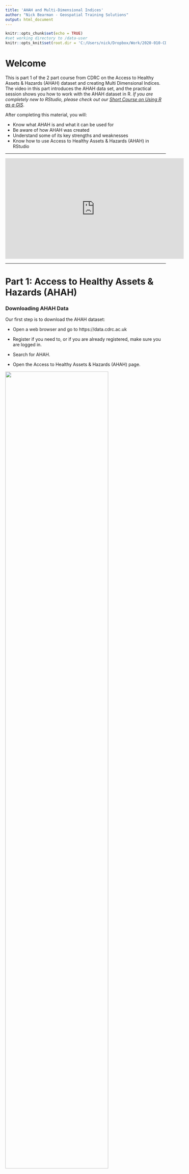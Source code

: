 ```yaml
---
title: 'AHAH and Multi-Dimensional Indices'
author: "Nick Bearman - Geospatial Training Solutions"
output: html_document
---
```


```r
knitr::opts_chunk$set(echo = TRUE)
#set working directory to /data-user
knitr::opts_knit$set(root.dir = 'C:/Users/nick/Dropbox/Work/2020-010-CDRC-training/ahah-multi-dimensional-indices/cdrc-ahah-mdi-course-material-repo/data-user')
```

# Welcome

This is part 1 of the 2 part course from CDRC on the Access to Healthy Assets & Hazards (AHAH) dataset and creating Multi Dimensional Indices. The video in this part introduces the AHAH data set, and the practical session shows you how to work with the AHAH dataset in R. *If you are completely new to RStudio, please check out our [Short Course on Using R as a GIS](https://data.cdrc.ac.uk/dataset/short-course-using-r-gis)*. 

After completing this material, you will:  

- Know what AHAH is and what it can be used for  
- Be aware of how AHAH was created  
- Understand some of its key strengths and weaknesses  
- Know how to use Access to Healthy Assets & Hazards (AHAH) in RStudio  

----

<iframe width="560" height="315" src="https://www.youtube.com/embed/N5jMOs9dZaY" frameborder="0" allow="accelerometer; autoplay; clipboard-write; encrypted-media; gyroscope; picture-in-picture" allowfullscreen></iframe>

----

# Part 1: Access to Healthy Assets & Hazards (AHAH)

### Downloading AHAH Data

Our first step is to download the AHAH dataset:

- Open a web browser and go to https://data.cdrc.ac.uk  

- Register if you need to, or if you are already registered, make sure you are logged in.  

- Search for AHAH.  

- Open the Access to Healthy Assets & Hazards (AHAH) page.  

![](images/ahah-page.png){ width=80% }

- Scroll down and choose the download option for the AHAH Overall Index and Domains  

![](images/ahah-download.png){ width=80% }

- Save the `ahahv2domainsindex.csv` file to your working directory.  

- Open the file in Excel - what data do we have?  

- *Check out the Metadata download if you need to.*  

### Loading AHAH data in R

- Start a new Script in RStudio.  

- Set your working directory.  

- Use this code to read in the file:

```r
ahah <- read.csv("ahahv2domainsindex.csv")
```

- Use `head()` to check what the data are:

```r
head(ahah)
```

- Is this the data we expect to see?  

- Use `View()` to look at the data.  

- Use `str()` to see whether they are character or numeric variables.  

```r
str(ahah)
```

- Is this what you expect?  

*There will be character `chr`, integer `int` and numeric `num` values in this data frame. Make sure you can identify which is which, and that you know what the differences are.*

- How are the data distributed? (try `hist()`).  

### Loading Spatial Data

To create any maps, we need some spatial data. 

- Go to http://census.edina.ac.uk/ and select **Boundary Data Selector**. 
- Then set **Country** to **England**, **Geography** to **Statistical Building Block**, **dates** to **2011 and later**, and click **Find**.
- Select **English Lower Layer Super Output Areas, 2011** and click **List Areas**. 
- Select **Liverpool** from the list and click **Extract Boundary Data**. 
- After a 5 to 20 second wait, click `BoundaryData.zip` to download the files. 

Extract the files, and move all the files starting with the name `england_lsoa_2011` to your working folder. 
  
```r
unzip("england_lsoa_2011.zip")
```

We will also need some spatial libraries:

```r
#load libraries
library(sf)
library(tmap)
```

Read in the spatial data we downloaded from Edina:

```r
#read in shapefile
LSOA <- st_read("england_lsoa_2011.shp")
```

- Has the data been read in correctly? Try `head()`, `class()` and `str()`. 
 
Let's do a quick map:

```r
qtm(LSOA)
```

- Is the data correct? *Does it look the data we were expecting to see?*  

### Joining Attribute and Spatial Data

Next step is to join the attribute data (`ahah`) to the spatial data (`LSOA`). 

Use `head()` to check which columns we are using for the join:

```r
#check which columns we are joining
head(ahah)
head(LSOA)
```

```r
#join attribute data to LSOA
LSOA <- merge(LSOA, ahah, by.x="code", by.y="lsoa11")

#check output
head(LSOA)
```

Finally, we can plot the maps quickly using `qtm()` from the `tmap` library:

```r
#ahah index
qtm(LSOA, "ahah")
#ahah deciles
qtm(LSOA, "d_ahah")
```

This works well, and we can choose which variable to show. However we don't get many options with this. We can use a different function `tm_shape()`, which will give us more options. 

```r
tm_shape(LSOA) +
tm_polygons("ahah")
```

```r
tm_shape(LSOA) +
tm_polygons("ahah", title = "AHAH Index", palette = "Greens", style = "jenks") +
tm_layout(legend.title.size = 0.8)
```

This allows us to change the title, colours and legend title size. Try substituting in `Blues` and adjusting the title. 

- Why are the different colours important?  
- Which classification method should we use?  

*If you are not sure about classification, look at [Part 2: Mapping Spatial Data](https://data.cdrc.ac.uk/system/files/short-course-r-gis_0.html#part2) of the [Short Course on Using R as a GIS](https://data.cdrc.ac.uk/dataset/short-course-using-r-gis).  

We have the data for AHAH, but we also have the domain data as well. Can you plot a map for one of the domains? 

### Exercise

By now you should have a R script with all the steps to:

- read in the AHAH data  
- read in the spatial data (for whatever area you want to show)  
- join the two data sets  
- plot a map  

Try creating a map for a different area of the UK, using the script you have. 

<!-- What problems do you come across? -->
  
<!-- limitations of AHAH -->
<!-- limitations of R -->

# Additonal Exercises

### Routing in Routino

Routino is one of the key pieces of software used to create the data used in the AHAH index. You can see how the routing is done using the example tool on the website. 

- Go to http://www.routino.org/  
- Click **Calculate Route (UK)** on the top left   
- Click on the **Leaflet Version** map  
- Under **1** under **Waypoints**, type in a location or postcode and press enter  
- A list may appear beneath - select the location from the list  
- Repeat the process for **2** (destination)  
- Choose an appropriate transport type (*Motorcar* is default)  
- Click on **Shortest Route** 
- It will show *Router Running*. It may take 10 seconds or so. 
- It will then show the route (you may need to adjust the map). 
<!-- last updated 2020-09-23 -->

![Example of routing in Routino](images/routino-example.png){ width=80% }

Working with loops is key for the creation of this dataset. 

### Loops

Loops are a great computer programming concept we can use. Working from the example above, and the loop code from the [Short Course on Using R as a GIS](https://data.cdrc.ac.uk/dataset/short-course-using-r-gis), can you write a loop to create a map for each domain of the AHAH index?

**Mini R Course loop code:**

```r
#set which variables will be mapped
  mapvariables <- c("AllUsualResidents", "Age00to04", "Age05to07")

#loop through for each map
  for (i in 1:length(mapvariables)) {
  #setup map
    m <- tm_shape(LSOA) +
      #set variable, colours and classes
      tm_polygons(mapvariables[i], palette = "Greens", style = "equal") +
      #set scale bar
      tm_scale_bar(width = 0.22, position = c(0.05, 0.18)) +
      #set compass
      tm_compass(position = c(0.3, 0.07)) + 
      #set layout
      tm_layout(frame = F, title = "Liverpool", title.size = 2, 
                title.position = c(0.7, "top"))
    #save map
    tmap_save(m, filename = paste0("map-",mapvariables[i],".png"))
  #end loop
  }
```

----

This practical was written using R 3.5.1 (2018-07-02) and RStudio 1.1.463, and tested on R 4.0.2 (2020-06-22) and RStudio Cloud (RStudio Server Pro Version 1.3.1056-1) by Dr. Nick Bearman (nick@geospatialtrainingsolutions.co.uk). 

This work is licensed under the Attribution-NonCommercial-ShareAlike 4.0 International License. To view a copy of this license, visit http://creativecommons.org/licenses/by-nc-sa/4.0/. The latest version of the workbook is available from https://data.cdrc.ac.uk/dataset/advanced-gis-methods-training-ahah-and-multi-dimensional-indices and https://github.com/nickbearman/cdrc-ahah-mdi-course. This version was created on `r format(Sys.time(), '%d %B %Y')`. 

